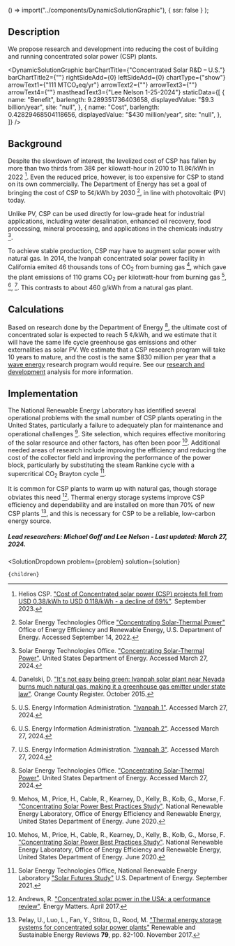 
  () => import("../components/DynamicSolutionGraphic"),
  { ssr: false }
);


## Description

We propose research and development into reducing the cost of building and running concentrated solar power (CSP) plants.

<DynamicSolutionGraphic
  barChartTitle={"Concentrated Solar R&D – U.S."}
  barChartTitle2={""}
  rightSideAdd={0}
  leftSideAdd={0}
  chartType={"show"}
  arrowText1={"111 MTCO₂eq/yr"}
  arrowText2={""}
  arrowText3={""}
  arrowText4={""}
  mastheadText3={"Lee Nelson 1-25-2024"}
 staticData={[
    {
     name: "Benefit",
      barlength: 9.289351736403658,
      displayedValue: "$9.3 billion/year",
      site: "null",
    },
    {
      name: "Cost",
      barlength: 0.42829468504118656,
      displayedValue: "$430 million/year",
      site: "null",
    },
  ]}
/>

## Background

Despite the slowdown of interest, the levelized cost of CSP has fallen by more than two thirds from 38¢ per kilowatt-hour in 2010 to 11.8¢/kWh in 2022 [^"6"]. Even the reduced price, however, is too expensive for CSP to stand on its own commercially. The Department of Energy has set a goal of bringing the cost of CSP to 5¢/kWh by 2030 [^”2”], in line with photovoltaic (PV) today.

Unlike PV, CSP can be used directly for low-grade heat for industrial applications, including water desalination, enhanced oil recovery, food processing, mineral processing, and applications in the chemicals industry [^"7"].

To achieve stable production, CSP may have to augment solar power with natural gas. In 2014, the Ivanpah concentrated solar power facility in California emited 46 thousands tons of CO<sub>2</sub> from burning gas [^"11"], which gave the plant emissions of 110 grams CO<sub>2</sub> per kilotwatt-hour from burning gas [^"8"], [^"9"], [^"10"]. This contrasts to about 460 g/kWh from a natural gas plant.

## Calculations

Based on research done by the Department of Energy [^"7"], the ultimate cost of concentrated solar is expected to reach 5 ¢/kWh, and we estimate that it will have the same life cycle greenhouse gas emissions and other externalities as solar PV. We estimate that a CSP research program will take 10 years to mature, and the cost is the same $830 million per year that a [wave energy](https://www.urbancruiseship.org/energy/energy_production/mhk) research program would require. See our [research and development](https://www.urbancruiseship.org/energy/energy_socioeconomics/rd) analysis for more information.

## Implementation

The National Renewable Energy Laboratory has identified several operational problems with the small number of CSP plants operating in the United States, particularly a failure to adequately plan for maintenance and operational challenges [^"5"]. Site selection, which requires effective monitoring of the solar resource and other factors, has often been poor [^"5"]. Additional needed areas of research include improving the efficiency and reducing the cost of the collector field and improving the performance of the power block, particularly by substituting the steam Rankine cycle with a supercritical CO<sub>2</sub> Brayton cycle [^”3”].

It is common for CSP plants to warm up with natural gas, though storage obviates this need [^"12"]. Thermal energy storage systems improve CSP efficiency and dependability and are installed on more than 70% of new CSP plants [^”4”], and this is necessary for CSP to be a reliable, low-carbon energy source.


##### Lead researchers: Michael Goff and Lee Nelson - Last updated: March 27, 2024.

[^”1”]: Office of Renewable Energy & Energy Efficiency ["Concentrating Solar-Thermal Power"](https://www.energy.gov/eere/solar/concentrating-solar-thermal-power) U. S. Department of Energy. January 2019.

[^”2”]: Solar Energy Technologies Office ["Concentrating Solar-Thermal Power"](https://www.energy.gov/eere/solar/concentrating-solar-thermal-power) Office of Energy Efficiency and Renewable Energy, U.S. Department of Energy. Accessed September 14, 2022.

[^”3”]: Solar Energy Technologies Office, National Renewable Energy Laboratory ["Solar Futures Study"](https://www.energy.gov/eere/solar/solar-futures-study) U.S. Department of Energy. September 2021.

[^”4”]: Pelay, U., Luo, L., Fan, Y., Stitou, D., Rood, M. ["Thermal energy storage systems for concentrated solar power plants"](https://doi.org/10.1016/j.rser.2017.03.139) Renewable and Sustainable Energy Reviews **79**, pp. 82-100. November 2017.

[^"5"]: Mehos, M., Price, H., Cable, R., Kearney, D., Kelly, B., Kolb, G., Morse, F. ["Concentrating Solar Power Best Practices Study"](https://www.osti.gov/biblio/1665767). National Renewable Energy Laboratory, Office of Energy Efficiency and Renewable Energy, United States Department of Energy. June 2020.

[^"6"]: Helios CSP. ["Cost of Concentrated solar power (CSP) projects fell from USD 0.38/kWh to USD 0.118/kWh - a decline of 69%"](https://helioscsp.com/cost-of-concentrated-solar-power-csp-projects-fell-from-usd-0-38-kwh-to-usd-0-118-kwh-a-decline-of-69/). September 2023.

[^"7"]: Solar Energy Technologies Office. ["Concentrating Solar-Thermal Power"](https://www.energy.gov/eere/solar/concentrating-solar-thermal-power). United States Department of Energy. Accessed March 27, 2024.

[^"8"]: U.S. Energy Information Administration. ["Ivanpah 1"](https://www.eia.gov/electricity/data/browser/#/plant/57074). Accessed March 27, 2024.
[^"9"]: U.S. Energy Information Administration. ["Ivanpah 2"](https://www.eia.gov/electricity/data/browser/#/plant/57073). Accessed March 27, 2024.
[^"10"]: U.S. Energy Information Administration. ["Ivanpah 3"](https://www.eia.gov/electricity/data/browser/#/plant/57075). Accessed March 27, 2024.

[^"11"]: Danelski, D. ["It's not easy being green: Ivanpah solar plant near Nevada burns much natural gas, making it a greenhouse gas emitter under state law"](https://www.ocregister.com/2015/10/21/its-not-easy-being-green-ivanpah-solar-plant-near-nevada-burns-a-lot-of-natural-gas-making-it-a-greenhouse-gas-emitter-under-state-law/). Orange County Register. October 2015.

[^"12"]: Andrews, R. ["Concentrated solar power in the USA: a performance review"](https://euanmearns.com/concentrated-solar-power-in-the-usa-a-performance-review/). Energy Matters. April 2017.


  <SolutionDropdown 
    problem={problem} 
    solution={solution}
  >
    {children}
  </SolutionDropdown>